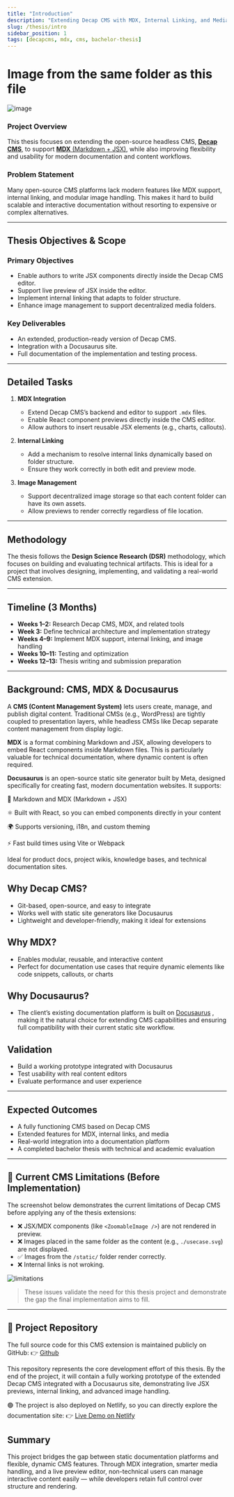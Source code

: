```yaml
---
title: "Introduction"
description: "Extending Decap CMS with MDX, Internal Linking, and Media Management"
slug: /thesis/intro
sidebar_position: 1
tags: [decapcms, mdx, cms, bachelor-thesis]
---
```


# Image from the same folder as this file

![image](./291964_GettyImages-562338195_1280c.jpg)

### Project Overview

This thesis focuses on extending the open-source headless CMS, [**Decap CMS**](https://decapcms.org/), to support [**MDX** (Markdown + JSX)](https://mdxjs.com/), while also improving flexibility and usability for modern documentation and content workflows.

### Problem Statement

Many open-source CMS platforms lack modern features like MDX support, internal linking, and modular image handling. This makes it hard to build scalable and interactive documentation without resorting to expensive or complex alternatives.

---

## Thesis Objectives & Scope

### Primary Objectives

- Enable authors to write JSX components directly inside the Decap CMS editor.
- Support live preview of JSX inside the editor.
- Implement internal linking that adapts to folder structure.
- Enhance image management to support decentralized media folders.

### Key Deliverables

- An extended, production-ready version of Decap CMS.
- Integration with a Docusaurus site.
- Full documentation of the implementation and testing process.

---

## Detailed Tasks

1. **MDX Integration**

   - Extend Decap CMS’s backend and editor to support `.mdx` files.
   - Enable React component previews directly inside the CMS editor.
   - Allow authors to insert reusable JSX elements (e.g., charts, callouts).

2. **Internal Linking**

   - Add a mechanism to resolve internal links dynamically based on folder structure.
   - Ensure they work correctly in both edit and preview mode.

3. **Image Management**

   - Support decentralized image storage so that each content folder can have its own assets.
   - Allow previews to render correctly regardless of file location.

---

## Methodology

The thesis follows the **Design Science Research (DSR)** methodology, which focuses on building and evaluating technical artifacts. This is ideal for a project that involves designing, implementing, and validating a real-world CMS extension.

---

## Timeline (3 Months)

- **Weeks 1–2:** Research Decap CMS, MDX, and related tools
- **Week 3:** Define technical architecture and implementation strategy
- **Weeks 4–9:** Implement MDX support, internal linking, and image handling
- **Weeks 10–11:** Testing and optimization
- **Weeks 12–13:** Thesis writing and submission preparation

---

## Background: CMS, MDX & Docusaurus

A **CMS (Content Management System)** lets users create, manage, and publish digital content. Traditional CMSs (e.g., WordPress) are tightly coupled to presentation layers, while headless CMSs like Decap separate content management from display logic.

**MDX** is a format combining Markdown and JSX, allowing developers to embed React components inside Markdown files. This is particularly valuable for technical documentation, where dynamic content is often required.

**Docusaurus** is an open-source static site generator built by Meta, designed specifically for creating fast, modern documentation websites. It supports:

📘 Markdown and MDX (Markdown + JSX)

⚛️ Built with React, so you can embed components directly in your content

🌍 Supports versioning, i18n, and custom theming

⚡ Fast build times using Vite or Webpack

Ideal for product docs, project wikis, knowledge bases, and technical documentation sites.

## Why Decap CMS?

- Git-based, open-source, and easy to integrate
- Works well with static site generators like Docusaurus
- Lightweight and developer-friendly, making it ideal for extensions

## Why MDX?

- Enables modular, reusable, and interactive content
- Perfect for documentation use cases that require dynamic elements like code snippets, callouts, or charts

## Why Docusaurus?

- The client’s existing documentation platform is built on [Docusaurus](https://docusaurus.io/) , making it the natural choice for extending CMS capabilities and ensuring full compatibility with their current static site workflow.

## Validation

- Build a working prototype integrated with Docusaurus
- Test usability with real content editors
- Evaluate performance and user experience

---

## Expected Outcomes

- A fully functioning CMS based on Decap CMS
- Extended features for MDX, internal links, and media
- Real-world integration into a documentation platform
- A completed bachelor thesis with technical and academic evaluation

---

## 📸 Current CMS Limitations (Before Implementation)

The screenshot below demonstrates the current limitations of Decap CMS before applying any of the thesis extensions:

- ❌ JSX/MDX components (like `<ZoomableImage />`) are not rendered in preview.
- ❌ Images placed in the same folder as the content (e.g., `./usecase.svg`) are not displayed.
- ✅ Images from the `/static/` folder render correctly.
- ❌ Internal links is not wroking.

![limitations](./limitations.png)

> These issues validate the need for this thesis project and demonstrate the gap the final implementation aims to fill.

---

## 🔗 Project Repository

The full source code for this CMS extension is maintained publicly on GitHub:
👉 [Github](https://github.com/niravbhuva99/cms-thesis-project)

This repository represents the core development effort of this thesis.
By the end of the project, it will contain a fully working prototype of the extended Decap CMS integrated with a Docusaurus site, demonstrating live JSX previews, internal linking, and advanced image handling.

🟢 The project is also deployed on Netlify, so you can directly explore the documentation site:
👉 [Live Demo on Netlify](https://celebrated-maamoul-edd9d7.netlify.app/)

## Summary

This project bridges the gap between static documentation platforms and flexible, dynamic CMS features. Through MDX integration, smarter media handling, and a live preview editor, non-technical users can manage interactive content easily — while developers retain full control over structure and rendering.
